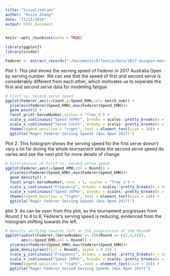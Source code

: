```yaml
---
title: "Visualisation"
author: "Huize Zhang"
date: "21/11/2018"
output: html_document
---
```


```r
knitr::opts_chunk$set(echo = TRUE)

library(ggplot2)
library(visdat)
```

```r
Federer <- extract_records("~/Documents/R/Tennis/data/2017-ausopen-matches.csv", "~/Documents/R/Tennis/data/2017-ausopen-points.csv", "Roger Federer")
```

Plot 1: This plot shows the serving speed of Federer in 2017 Australia Open by serving number. We can see that the speed of first and second serve is considerably different from each other, which motivates us to seperate the first and second serve data for modelling fatigue
```r
# First vs. Second serve speed
ggplot(Federer,aes(x=Count,y=Speed_KMH,col= match_num)) +
  ylim(min(Federer$Speed_KMH),max(Federer$Speed_KMH))+
  geom_point() +
  facet_grid(~ServeNumber,scales = "free_x") + 
  scale_y_continuous("Speed (KPH)", breaks = scales::pretty_breaks(n = 10)) +
  scale_x_continuous("Serve Count", breaks = scales::pretty_breaks(n = 10)) + 
  theme(legend.position = "right", text = element_text(size = 16)) + 
  ggtitle("Roger Federer Serving Speeds (Aus Open 2017)")
```

Plot 2: This histogram shows the serving speed for the first serve doesn't vary a lot for during the whole tournament while the second serve speed do varies and see the next plot for more details of change. 
```r
# Distribution of First vs. Second serve speed
ggplot(Federer,aes(x=Speed_KMH,col = Round)) +
  ylim(min(Federer$Speed_KMH),max(Federer$Speed_KMH))+
  geom_density() +
  facet_wrap(~ServeNumber, ncol = 1, scales = "free_x") + 
  scale_y_continuous("Frequency", breaks = scales::pretty_breaks(n = 10)) +
  scale_x_continuous("Speed (KPH)", breaks = scales::pretty_breaks(n = 10)) + 
  theme(legend.position = "right", text = element_text(size = 16)) + 
  ggtitle("Roger Federer Serving Speeds (Aus Open 2017)")
```

plot 3: As can be seen from this plot, as the tournament progresses from Round 2 to 4 to 6, Federer's serving speed is reducing, evidenced from the histogram  shifting towards the left.  
```r
# density shifting towards left as the progression of the Round#
ggplot(subset(Federer,(ServeNumber == 2)&(Round == c(2,4,6))),
       aes(x=Speed_KMH,col = Round)) +
  ylim(min(Federer$Speed_KMH),max(Federer$Speed_KMH))+
  geom_density(aes(fill = Round), alpha = 0.25) +
  scale_y_continuous("Frequency", breaks = scales::pretty_breaks(n = 10)) +
  scale_x_continuous("Speed (KPH)", breaks = scales::pretty_breaks(n = 10)) + 
  theme(legend.position = "right", text = element_text(size = 16)) + 
  ggtitle("Roger Federer Second Serving Speeds (Aus Open 2017)")


```



